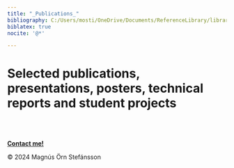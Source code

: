 ```yaml
---
title: "_Publications_"
bibliography: C:/Users/mosti/OneDrive/Documents/ReferenceLibrary/library_most_SelectedPublications.bib
biblatex: true
nocite: '@*'

---
```


# Selected publications, presentations, posters, technical reports and student projects

::: {#refs}
:::

<br></br>

 <!-- Footer: -->
<html lang="en">
<head>
    <meta charset="UTF-8">
    <meta name="viewport" content="width=device-width, initial-scale=1.0">
    <link rel="stylesheet"          href="C:/Users/mosti/OneDrive/Documents/mProfessionalWebsite/mResume/Styles.css">
    <title>My Website</title>
</head>
<body>
    <!-- Your website content goes here -->
    <footer>
          <p><a href="mailto:mostinn@gmail.com"><b>Contact me!</b></a></p>
          <p>© 2024 Magnús Örn Stefánsson</p> 
    </footer>
</body>
</html>
